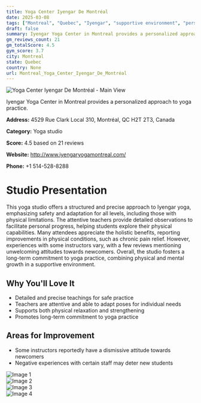 ```yaml
---
title: Yoga Center Iyengar De Montréal
date: 2025-03-08
tags: ["Montreal", "Quebec", "Iyengar", "supportive environment", "personalized instruction", "Montreal"]  
draft: false
summary: Iyengar Yoga Center in Montreal provides a personalized approach to yoga practice.
gm_reviews_count: 21
gm_totalScore: 4.5
gym_score: 3.7
city: Montreal
state: Quebec
country: None
url: Montreal_Yoga_Center_Iyengar_De_Montréal
---
```


<div className="aspect-[16/9] relative my-8">
  <img 
    src="https://lh5.googleusercontent.com/p/AF1QipOmRiinKPb7K6CM6nk3sLjguArtwzuvJzJoXH-W=w1920-h1080-k-no"
    alt="Yoga Center Iyengar De Montréal - Main View"
    className="object-cover absolute inset-0 w-full h-full rounded-lg"
  />
</div>

Iyengar Yoga Center in Montreal provides a personalized approach to yoga practice.

**Address:** 4529 Rue Clark Local 310, Montréal, QC H2T 2T3, Canada

**Category:** Yoga studio

**Score:** 4.5 based on 21 reviews

**Website:** http://www.iyengaryogamontreal.com/

**Phone:** +1 514-528-8288

# Studio Presentation

This yoga studio offers a structured and precise approach to Iyengar yoga, emphasizing safety and adaptation for all levels, including those with physical limitations. The attentive teachers provide detailed observations to facilitate personal progress, helping students explore their physical capabilities. Many attendees appreciate the holistic benefits, reporting improvements in physical conditions, such as chronic pain relief. However, experiences with some instructors vary, with a few reviews mentioning unwelcoming attitudes towards newcomers. Overall, the studio fosters a long-term commitment to yoga practice, combining physical and mental growth in a supportive environment.

## Why You'll Love It

- Detailed and precise teachings for safe practice
- Teachers are attentive and able to adapt poses for individual needs
- Supports both physical relaxation and strengthening
- Promotes long-term commitment to yoga practice

## Areas for Improvement

- Some instructors reportedly have a dismissive attitude towards newcomers
- Negative experiences with certain staff may deter new students

<div className="grid grid-cols-1 xl:grid-cols-2 gap-4 my-8">
<div className="aspect-[4/3] relative"><img src="https://lh3.googleusercontent.com/p/AF1QipOVzb2le9nC6mwKsQZq9SDchSk5HtuWGqN-Oau3=w1920-h1080-k-no" alt="Image 1" className="object-cover absolute inset-0 w-full h-full rounded-lg" /></div>
<div className="aspect-[4/3] relative"><img src="https://lh5.googleusercontent.com/p/AF1QipPuxDpv3QTs63mleeEfNqdolcu3EpYIq8PWrm-l=w1920-h1080-k-no" alt="Image 2" className="object-cover absolute inset-0 w-full h-full rounded-lg" /></div>
<div className="aspect-[4/3] relative"><img src="https://lh5.googleusercontent.com/p/AF1QipMYGhkhwcHad_JVdBQ8bB_fPSy34wM9sjVRqy3T=w1920-h1080-k-no" alt="Image 3" className="object-cover absolute inset-0 w-full h-full rounded-lg" /></div>
<div className="aspect-[4/3] relative"><img src="https://lh3.googleusercontent.com/p/AF1QipNYnJeNAvFoVM4uBvn_nOcQzJaULsk3ajtex-l0=w1920-h1080-k-no-pi-0-ya217.53479-ro0-fo100" alt="Image 4" className="object-cover absolute inset-0 w-full h-full rounded-lg" /></div>
</div>